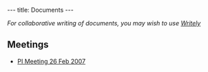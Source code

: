 ---
title: Documents
---

''For collaborative writing of documents, you may wish to use [http://www.writely.com/ Writely]''

==Meetings==
*[[26feb07|PI Meeting 26 Feb 2007]]